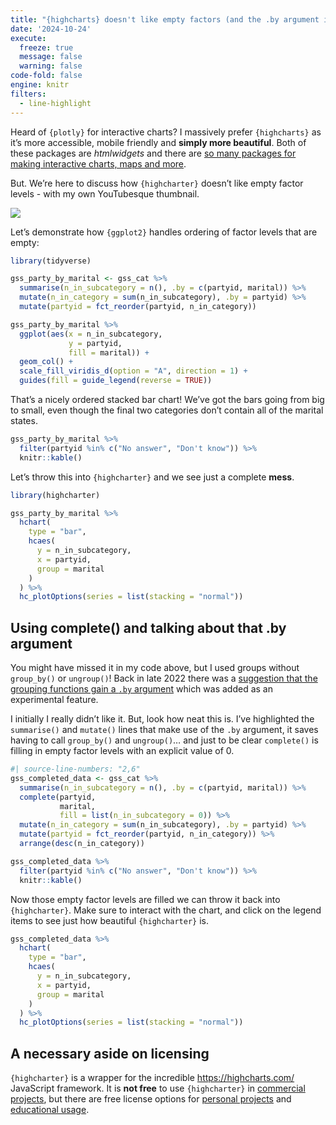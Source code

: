 ```yaml
---
title: "{highcharts} doesn't like empty factors (and the .by argument is quite nice, actually)"
date: '2024-10-24'
execute:
  freeze: true
  message: false
  warning: false
code-fold: false
engine: knitr
filters:
  - line-highlight
---
```


:::{layout-ncol=2}

:::{.left}

Heard of `{plotly}` for interactive charts? I massively prefer `{highcharts}` as it's more accessible, mobile friendly and **simply more beautiful**. Both of these packages are *htmlwidgets* and there are [so many packages for making interactive charts, maps and more](https://www.htmlwidgets.org/showcase_highcharts.html).

But. We're here to discuss how `{highcharter}` doesn't like empty factor levels - with my own YouTubesque thumbnail.

:::

:::{.right}

![](highchart-doesnt-like-empty-factors_youtube-thumbnail.png)

:::

:::

Let's demonstrate how `{ggplot2}` handles ordering of factor levels that are empty:

```r
library(tidyverse)

gss_party_by_marital <- gss_cat %>% 
  summarise(n_in_subcategory = n(), .by = c(partyid, marital)) %>% 
  mutate(n_in_category = sum(n_in_subcategory), .by = partyid) %>% 
  mutate(partyid = fct_reorder(partyid, n_in_category))

gss_party_by_marital %>% 
  ggplot(aes(x = n_in_subcategory,
             y = partyid,
             fill = marital)) +
  geom_col() +
  scale_fill_viridis_d(option = "A", direction = 1) +
  guides(fill = guide_legend(reverse = TRUE))
```

That's a nicely ordered stacked bar chart! We've got the bars going from big to small, even though the final two categories don't contain all of the marital states.

```r
gss_party_by_marital %>% 
  filter(partyid %in% c("No answer", "Don't know")) %>% 
  knitr::kable()
```

Let's throw this into `{highcharter}` and we see just a complete **mess**.

```r
library(highcharter)

gss_party_by_marital %>% 
  hchart(
    type = "bar",
    hcaes(
      y = n_in_subcategory,
      x = partyid,
      group = marital
    )
  ) %>% 
  hc_plotOptions(series = list(stacking = "normal"))
```

## Using complete() and talking about that .by argument

You might have missed it in my code above, but I used groups without `group_by()` or `ungroup()`! Back in late 2022 there was a [suggestion that the grouping functions gain a `.by` argument](https://github.com/tidyverse/dplyr/pull/6528) which was added as an experimental feature. 

I initially I really didn't like it. But, look how neat this is. I've highlighted the `summarise()` and `mutate()` lines that make use of the `.by` argument, it saves having to call `group_by()` and `ungroup()`... and just to be clear `complete()` is filling in empty factor levels with an explicit value of 0.

```r
#| source-line-numbers: "2,6"
gss_completed_data <- gss_cat %>% 
  summarise(n_in_subcategory = n(), .by = c(partyid, marital)) %>% 
  complete(partyid,
           marital,
           fill = list(n_in_subcategory = 0)) %>% 
  mutate(n_in_category = sum(n_in_subcategory), .by = partyid) %>% 
  mutate(partyid = fct_reorder(partyid, n_in_category)) %>% 
  arrange(desc(n_in_category))

gss_completed_data %>% 
  filter(partyid %in% c("No answer", "Don't know")) %>% 
  knitr::kable()
```

Now those empty factor levels are filled we can throw it back into `{highcharter}`. Make sure to interact with the chart, and click on the legend items to see just how beautiful `{highcharter}` is.

```r
gss_completed_data %>% 
  hchart(
    type = "bar",
    hcaes(
      y = n_in_subcategory,
      x = partyid,
      group = marital
    )
  ) %>% 
  hc_plotOptions(series = list(stacking = "normal"))
```

## A necessary aside on licensing

`{highcharter}` is a wrapper for the incredible [https://highcharts.com/](highcharts.com) JavaScript framework. It is **not free** to use `{highcharter}` in [commercial projects](https://shop.highcharts.com/), but there are free license options for [personal projects](https://shop.highcharts.com/contact/personal) and [educational usage](https://www.highcharts.com/blog/education/).



